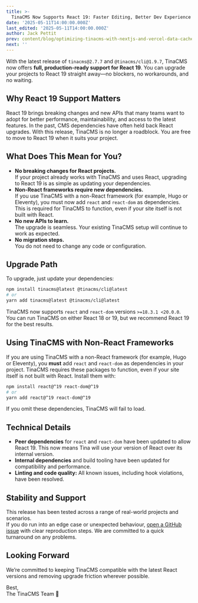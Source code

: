 ```yaml
---
title: >- 
  TinaCMS Now Supports React 19: Faster Editing, Better Dev Experience
date: '2025-05-11T14:00:00.000Z'
last_edited: '2025-05-11T14:00:00.000Z'
author: Jack Pettit
prev: content/blog/optimizing-tinacms-with-nextjs-and-vercel-data-cache.mdx
next: ''
---
```


With the latest release of `tinacms@2.7.7` and `@tinacms/cli@1.9.7`, TinaCMS now offers **full, production-ready support for React 19**. You can upgrade your projects to React 19 straight away—no blockers, no workarounds, and no waiting.

## Why React 19 Support Matters

React 19 brings breaking changes and new APIs that many teams want to adopt for better performance, maintainability, and access to the latest features. In the past, CMS dependencies have often held back React upgrades. With this release, TinaCMS is no longer a roadblock. You are free to move to React 19 when it suits your project.

## What Does This Mean for You?

- **No breaking changes for React projects.**  
  If your project already works with TinaCMS and uses React, upgrading to React 19 is as simple as updating your dependencies.
- **Non-React frameworks require new dependencies.**  
  If you use TinaCMS with a non-React framework (for example, Hugo or Eleventy), you must now add `react` and `react-dom` as dependencies. This is required for TinaCMS to function, even if your site itself is not built with React.
- **No new APIs to learn.**  
  The upgrade is seamless. Your existing TinaCMS setup will continue to work as expected.
- **No migration steps.**  
  You do not need to change any code or configuration.

## Upgrade Path

To upgrade, just update your dependencies:

```bash
npm install tinacms@latest @tinacms/cli@latest
# or
yarn add tinacms@latest @tinacms/cli@latest
```

TinaCMS now supports `react` and `react-dom` versions `>=18.3.1 <20.0.0`.  
You can run TinaCMS on either React 18 or 19, but we recommend React 19 for the best results.

## Using TinaCMS with Non-React Frameworks

If you are using TinaCMS with a non-React framework (for example, Hugo or Eleventy), you **must** add `react` and `react-dom` as dependencies in your project. TinaCMS requires these packages to function, even if your site itself is not built with React. Install them with:

```bash
npm install react@^19 react-dom@^19
# or
yarn add react@^19 react-dom@^19
```

If you omit these dependencies, TinaCMS will fail to load.

## Technical Details

- **Peer dependencies** for `react` and `react-dom` have been updated to allow React 19. This now means Tina will use your version of React over its internal version.
- **Internal dependencies** and build tooling have been updated for compatibility and performance.
- **Linting and code quality:** All known issues, including hook violations, have been resolved.

## Stability and Support

This release has been tested across a range of real-world projects and scenarios.  
If you do run into an edge case or unexpected behaviour, [open a GitHub issue](https://github.com/tinacms/tinacms/issues/new?template=bug-report.yml) with clear reproduction steps. We are committed to a quick turnaround on any problems.

## Looking Forward

We’re committed to keeping TinaCMS compatible with the latest React versions and removing upgrade friction wherever possible.

Best,  
The TinaCMS Team 🦙
